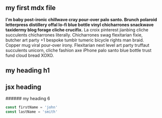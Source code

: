 


<section className='mdx-page'>

## my first mdx file

**I'm baby post-ironic chillwave cray pour-over palo santo. Brunch polaroid letterpress distillery offal lo-fi blue bottle vinyl chicharrones snackwave taxidermy blog forage cliche crucifix.** La croix pinterest jianbing cliche succulents chicharrones literally. Chicharrones swag flexitarian fixie, butcher art party +1 bespoke tumblr tumeric bicycle rights man braid. Copper mug viral pour-over irony. Flexitarian next level art party truffaut succulents unicorn, cliche fashion axe iPhone palo santo blue bottle trust fund cloud bread XOXO.

# my heading h1
<h1>jsx heading</h1>
###### my heading 6

<div class="code">

  ```js 
  const firstName = 'john' 
  const lastName = 'smith' 
  ```

</div>



</section>
